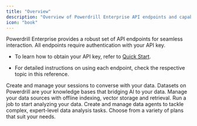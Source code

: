 ```yaml
---
title: "Overview"
description: "Overview of Powerdrill Enterprise API endpoints and capabilities"
icon: "book"
---
```


Powerdrill Enterprise provides a robust set of API endpoints for seamless interaction. All endpoints require authentication with your API key.  

- To learn how to obtain your API key, refer to [Quick Start](quick-start-for-general).  

- For detailed instructions on using each endpoint, check the respective topic in this reference.



<CardGroup cols={2}>
<Card 
    title="Sessions" 
    icon="comment-dots" 
    href="/api-reference/create-session"
    >
    Create and manage your sessions to converse with your data.
</Card>
<Card 
    title="Datasets" 
    icon="database" 
    href="/api-reference/create-dataset"
    >
    Datasets on Powerdrill are your knowledge bases that bridging AI to your data.
</Card>
<Card 
    title="Data Sources" 
    icon="file-lines" 
    href="/api-reference/create-data-source"
    >
    Manage your data sources with offline indexing, vector storage and retrieval.
</Card>
<Card 
    title="Jobs" 
    icon="bag-shopping" 
    href="/api-reference/create-job"
    >
    Run a job to start analyzing your data.
</Card>
<Card 
    title="Agents" 
    icon="user" 
    href="/api-reference/create-agent"
    >
    Create and manage data agents to tackle complex, expert-level data analysis tasks.
</Card>
<Card 
    title="Subscriptions" 
    icon="cart-shopping" 
    href="/api-reference/create-subscription"
    >
    Choose from a variety of plans that suit your needs.
</Card>
</CardGroup>




<MySnippet beta="community" />